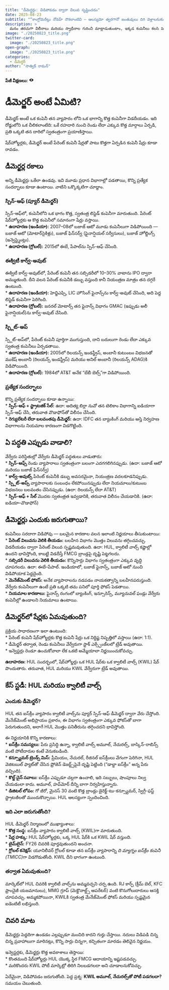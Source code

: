 ```yaml
---
title: "డీమెర్జర్లు: విడిపోవడం ద్వారా విలువ సృష్టించడం"
date: 2025-08-23
subtitle: "“కాంగ్లోమెరేట్లు నోవహ్ నౌకలాంటివి — ఆలస్యమో త్వరగానో జంతువులు దిగి వెళ్లాలనుకుంటాయి.” — జిమ్ క్రామర్"
description: >
  మనం తరచుగా విలీనాలు మరియు స్వాధీనాల గురించి మాట్లాడుతుంటాం, ఇక్కడ కంపెనీలు కలసి పెద్దవిగా మారతాయి. కానీ కొన్ని సార్లు దీనికి విరుద్ధంగా జరుగుతుంది — కంపెనీలు చిన్న చిన్న భాగాలుగా విడిపోతాయి, దీన్నే "డీమెర్జర్" అంటారు. ఈ “డీమెర్జర్లు” కూడా శక్తివంతంగానే ఉంటాయి — కొత్త వ్యాపారాలు సృష్టించడం, దాచిన విలువను వెలికి తీయడం, మరియు ఎక్కువ ఫోకస్ ఇవ్వడం. ఈ పోస్టులో, మనం ఈ కాన్సెప్ట్‌ని పరిశీలించి తాజా ఉదాహరణ — హిందుస్తాన్ యూనిలీవర్ తన కష్టాల్లో ఉన్న ఐస్‌క్రీం బ్రాండ్ క్వాలిటీ వాల్స్‌ను విడదీయడం — చూడబోతున్నాం.
image: "./20250823_title.png"
twitter-card:
  image: "./20250823_title.png"
open-graph:
  image: "./20250823_title.png"
categories:
  - డీమెర్జర్
author: "సాత్విక్ రామన్"
---
```


<p><b>పేజీ వీక్షణలు:</b> <svg xmlns="http://www.w3.org/2000/svg" width="1em" height="1em" viewBox="0 0 256 256"><path fill="currentColor" d="M247.31 124.76c-.35-.79-8.82-19.58-27.65-38.41C194.57 61.26 162.88 48 128 48S61.43 61.26 36.34 86.35C17.51 105.18 9 124 8.69 124.76a8 8 0 0 0 0 6.5c.35.79 8.82 19.57 27.65 38.4C61.43 194.74 93.12 208 128 208s66.57-13.26 91.66-38.34c18.83-18.83 27.3-37.61 27.65-38.4a8 8 0 0 0 0-6.5M128 168a40 40 0 1 1 40-40a40 40 0 0 1-40 40"/></svg> <span class="waline-pageview-count"></i><p>

# డీమెర్జర్ అంటే ఏమిటి?
డీమెర్జర్ అంటే ఒక కంపెనీ తన వ్యాపారం లోని ఒక భాగాన్ని కొత్త కంపెనీగా విడదీయడం. ఇది రోడ్డులోని ఒక చీలికలాంటిది: ఒకే రహదారి నుంచి రెండు లేదా ఎక్కువ కొత్త మార్గాలు ఏర్పడి, ప్రతి ఒక్కటి తన దారిలో స్వతంత్రంగా ప్రయాణిస్తాయి.

షేర్‌హోల్డర్లకు, డీమెర్జర్ అంటే పేరెంట్ కంపెనీ షేర్లతో పాటు కొత్తగా ఏర్పడిన కంపెనీ షేర్లు కూడా రావడం.

## డీమెర్జర్ల రకాలు
అన్ని డీమెర్జర్లు ఒకేలా ఉండవు. ఇవి మూడు ప్రధాన విభాగాల్లో పడతాయి, కొన్ని ప్రత్యేక సందర్భాలు కూడా ఉంటాయి. వాటిని ఒక్కొక్కటిగా చూద్దాం.

### స్పిన్-ఆఫ్ (ప్యూర్ డీమెర్జర్)
స్పిన్-ఆఫ్‌లో, కంపెనీలోని ఒక భాగం కొత్త, స్వతంత్ర లిస్టెడ్ కంపెనీగా మారుతుంది. పేరెంట్ షేర్‌హోల్డర్లకు ఆ కొత్త కంపెనీలో సమానంగా షేర్లు వస్తాయి.  
* **ఉదాహరణ (ఇండియా):** 2007–08లో బజాజ్ ఆటో మూడు కంపెనీలుగా విడిపోయింది — బజాజ్ ఆటో (మోటార్‌సైకిళ్లు), బజాజ్ ఫిన్‌సర్వ్ (ఫైనాన్షియల్ సర్వీసులు), బజాజ్ హోల్డింగ్స్ (ఇన్వెస్ట్మెంట్లు).  
* **ఉదాహరణ (గ్లోబల్):** 2015లో ఈబే, పేపాల్‌ను స్పిన్-ఆఫ్ చేసింది.  

### ఈక్విటీ కార్వ్-అవుట్
ఈక్విటీ కార్వ్-అవుట్‌లో, పేరెంట్ కంపెనీ తన సబ్సిడరీలో 10–30% వాటాను IPO ద్వారా అమ్ముతుంది. దీని వలన పేరెంట్ కంపెనీకి డబ్బు వస్తుంది కానీ నియంత్రణ మాత్రం తన దగ్గరే ఉంటుంది.  
* **ఉదాహరణ (ఇండియా):** హెచ్డిఎఫ్సి, LIC హౌసింగ్ ఫైనాన్స్‌ను కార్వ్-అవుట్ చేసింది, అది పెద్ద లిస్టెడ్ కంపెనీగా పెరిగింది.  
* **ఉదాహరణ (గ్లోబల్):** జనరల్ మోటార్స్ తన ఫైనాన్స్ విభాగం GMAC (ఇప్పుడు అలీ ఫైనాన్షియల్)ను కార్వ్-అవుట్ చేసింది.  

### స్ప్లిట్-అప్
స్ప్లిట్-అప్‌లో, పేరెంట్ కంపెనీ పూర్తిగా ముగుస్తుంది, దాని బదులుగా రెండు లేదా ఎక్కువ స్వతంత్ర కంపెనీలు ఏర్పడతాయి.  
* **ఉదాహరణ (ఇండియా):** 2005లో రిలయన్స్ ఇండస్ట్రీస్, అంబానీ కుటుంబం విభజనతో ముకేష్ అంబానీ (రిలయన్స్ ఇండస్ట్రీస్) మరియు అనిల్ అంబానీ (రిలయన్స్ ADAG)కి విడిపోయింది.  
* **ఉదాహరణ (గ్లోబల్):** 1984లో AT&T అనేక “బేబీ బెల్స్”గా విడిపోయింది.  

### ప్రత్యేక సందర్భాలు
కొన్ని ప్రత్యేక సందర్భాలు కూడా ఉన్నాయి:  
* **స్పిన్-ఆఫ్ + స్ట్రాటజిక్ సేల్:** ఉదా: ఆదిత్య బిర్లా నువో తన టెలికాం విభాగాన్ని ఐడియాగా స్పిన్-ఆఫ్ చేసి, తరువాత వొడాఫోన్‌తో విలీనం చేసింది.  
* **రెగ్యులేటరీ లేదా బలవంతపు డీమెర్జర్:** ఉదా: IDFC తన బ్యాంకింగ్ మరియు ఆస్తి నిర్వహణ విభాగాలను నియమాల కారణంగా విడగొట్టింది.  

## ఏ పద్ధతి ఎప్పుడు వాడాలి?
వేర్వేరు పరిస్థితుల్లో వేర్వేరు డీమెర్జర్ పద్ధతులు వాడుతారు:  
* **స్పిన్-ఆఫ్స్** రెండు వ్యాపారాలు స్వతంత్రంగా బలంగా ఎదగగలిగినప్పుడు. (ఉదా: బజాజ్ ఆటో మరియు బజాజ్ ఫిన్‌సర్వ్)  
* **కార్వ్-అవుట్స్** పేరెంట్ కంపెనీకి డబ్బు అవసరమైనా, నియంత్రణ వదలకూడనిప్పుడు.  
* **స్ప్లిట్-అప్స్** వ్యాపారాలకు సంబంధం లేకపోయినప్పుడు లేదా నియమాలు/కుటుంబ విభజనలు బలవంతం చేసినప్పుడు. (ఉదా: రిలయన్స్ లేదా AT&T)  
* **స్పిన్-ఆఫ్ + సేల్** మొదట స్వతంత్రత ఇవ్వడానికి, తరువాత విలీనం చేయడానికి. (ఉదా: ఐడియా–వొడాఫోన్)  

## డీమెర్జర్లు ఎందుకు జరుగుతాయి?
కంపెనీలు సరదాగా విడిపోవు — బలమైన కారణాల వలన ఇలాంటి నిర్ణయాలు తీసుకుంటాయి:  
* **పేరెంట్ విలువను వెలికి తీయడం:** బలహీన విభాగం మొత్తం విలువను తగ్గించవచ్చు. విడదీయడం ద్వారా పేరెంట్ విలువ స్పష్టమవుతుంది. ఉదా: HUL, క్వాలిటీ వాల్స్ కష్టాల్లో ఉందని భావిస్తోంది, కాబట్టి విడదీస్తే FMCG బ్రాండ్లపై దృష్టి పెట్టగలదు.  
* **సబ్సిడరీ విలువను వెలికి తీయడం:** కొన్నిసార్లు విభాగం స్వతంత్రంగా ఎక్కువ వృద్ధి చూపగలదు. ఉదా: ఈబే–పేపాల్. ఇండియాలో, బజాజ్ ఫైనాన్స్, బజాజ్ ఆటో నుంచి విడిపోయాక పెద్దదైంది.  
* **మెనేజ్‌మెంట్ ఫోకస్:** అనేక వ్యాపారాలను నడపడం నాయకత్వాన్ని బలహీనపరుస్తుంది. వేర్వేరు కంపెనీలుగా ఉంటే ప్రతి ఒక్కటి తమ పనిలో పూర్తి ఫోకస్ పెడతాయి.  
* **నియమాల కారణాలు:** ఫైనాన్స్ రంగంలో బ్యాంకింగ్, ఇన్సూరెన్స్, మ్యూచువల్ ఫండ్లు వేర్వేరు కంపెనీల్లో ఉండాలని నియమాలు ఉంటాయి.  

## డీమెర్జర్‌లో షేర్లకు ఏమవుతుంది?
ప్రక్రియ సాధారణంగా ఇలా ఉంటుంది:  
* పేరెంట్ కంపెనీ షేర్‌హోల్డర్లకు కొత్త కంపెనీ షేర్లు ఒక నిర్దిష్ట నిష్పత్తిలో వస్తాయి (ఉదా: 1:1).  
* డీమెర్జర్ తర్వాత, రెండు కంపెనీలు వేర్వేరుగా స్టాక్ ఎక్స్చేంజ్‌లలో ట్రేడ్ అవుతాయి.  
* ఇన్వెస్టర్లు రెండూ ఉంచుకోవాలా లేక ఒకటి అమ్మేయాలా నిర్ణయించుకోవచ్చు.  

**ఉదాహరణ:** HUL సందర్భంలో, షేర్‌హోల్డర్లు ఒక HUL షేర్‌కు ఒక క్వాలిటీ వాల్స్ (KWIL) షేర్ పొందుతారు. తరువాత, HUL మరియు KWIL వేర్వేరుగా ట్రేడ్ అవుతాయి.  

## కేస్ స్టడీ: HUL మరియు క్వాలిటీ వాల్స్
### ఎందుకు డీమెర్జర్?
HUL తన ఐస్‌క్రీం వ్యాపారం క్వాలిటీ వాల్స్‌ను ప్యూర్ స్పిన్-ఆఫ్ డీమెర్జర్ ద్వారా వేరు చేస్తోంది. మేనేజ్‌మెంట్ అభిప్రాయం ప్రకారం, ఈ విభాగం స్వతంత్రంగా ఎక్కువ ఫోకస్‌తో బాగా పెరుగుతుందని, అలాగే HUL మొత్తం పనితీరును తగ్గించదని భావిస్తోంది.  

ఈ నిర్ణయానికి కొన్ని కారణాలు:  
* **ఐస్‌క్రీం సమస్యలు:** పేరు ప్రసిద్ధి ఉన్నా, క్వాలిటీ వాల్స్ అమూల్, నేచురల్స్, బాస్కిన్-రాబిన్స్ వంటి పోటీదారుల కంటే వెనుకబడింది.  
* **కన్స్యూమర్ ట్రెండ్స్ మిస్:** ప్రీమియం, నేచురల్, రీజినల్ ఐస్‌క్రీంలు వేగంగా పెరిగినా, HUL వెజిటబుల్ ఫ్యాట్‌తో చేసిన ఫ్రోజెన్ డెజర్ట్స్‌పైనే దృష్టి పెట్టింది (“డాల్డా ఐస్‌క్రీం” అన్న పేరు వచ్చింది).  
* **కొల్డ్ చైన్ సవాలు:** ఐస్‌క్రీం ఎప్పుడూ చల్లగా ఉంచాలి, ఇది సబ్బులు, షాంపూలు నిల్వ చేయడంలా కాదు. అమూల్, హవ్‌మోర్ దీన్ని బాగా నిర్వహిస్తున్నారు.  
* **డిజిటల్ లోపం:** గో జీరో, మైనస్ 30 వంటి కొత్త బ్రాండ్లు డైరెక్ట్-టు-కన్స్యూమర్, స్విగ్గీ-ఫస్ట్ స్ట్రాటజీలతో ముందుకొచ్చాయి. HUL ఆలస్యంగా స్పందించింది.  

### ఇది ఎలా జరుగుతోంది?
HUL డీమెర్జర్ నిర్మాణంలో ముఖ్యాంశాలు:  
* **కొత్త సంస్థ:** ఐస్‌క్రీం వ్యాపారం క్వాలిటీ వాల్స్ (KWIL)గా మారుతుంది.  
* **షేర్ల హక్కు:** HUL షేర్‌హోల్డర్లకు, ఒక్క HUL షేర్‌కి ఒక KWIL షేర్ వస్తుంది.  
* **టైమ్‌లైన్:** FY26 చివరికి పూర్తవుతుందని అంచనా.  
* **గ్లోబల్ కనెక్షన్:** యూనిలీవర్ గ్లోబల్ కూడా తన ఐస్‌క్రీం వ్యాపారాన్ని *ది మ్యాగ్నం ఐస్‌క్రీం కంపెనీ (TMICC)*గా విడగొడుతోంది. KWIL దీని భాగంగా ఉంటుంది.  

### తర్వాత ఏమవుతుంది?
మార్కెట్‌లో HUL చివరికి క్వాలిటీ వాల్స్‌ను అమ్మవచ్చని చర్చ ఉంది. RJ కార్ప్ (క్రీమ్ బెల్, KFC ఫ్రాంచైజీ యజమానులు), MMG గ్రూప్ (మెక్డొనాల్డ్స్ ఆపరేటర్) వంటి కొనుగోలుదారులు ఆసక్తి చూపవచ్చు. అమ్మకపోయినా, KWILకి స్వతంత్ర మేనేజ్‌మెంట్ ఫోకస్ మరియు స్పష్టమైన ఐడెంటిటీ లభిస్తుంది.  

## చివరి మాట
డీమెర్జర్లు పెద్దదిగా ఉండడం ఎల్లప్పుడూ మంచిది కాదని గుర్తు చేస్తాయి. నదులు విడిపడి చిన్న చిన్న ప్రవాహాలుగా మారినట్లు, కొన్ని సార్లు చిన్నగా, కచ్చితంగా మారడం తెలివైన నిర్ణయం.  

ఇన్వెస్టర్లకు, డీమెర్జర్లు కొత్త అవకాశాలు తెస్తాయి:  
* కొంతమంది షేర్‌హోల్డర్లు HUL యొక్క స్థిర FMCG ఆదాయాన్ని ఇష్టపడవచ్చు.  
* మరికొందరు KWIL పోటీ మార్కెట్లో తిరిగి నిలబడగలదా అని చూడాలనుకోవచ్చు.  

ఏదేమైనా, విడిపోవడం జరుగుతోంది. పెద్ద ప్రశ్న: **KWIL అమూల్, నేచురల్స్‌తో పోటీ పడగలదా?** సమయం చెబుతుంది.
